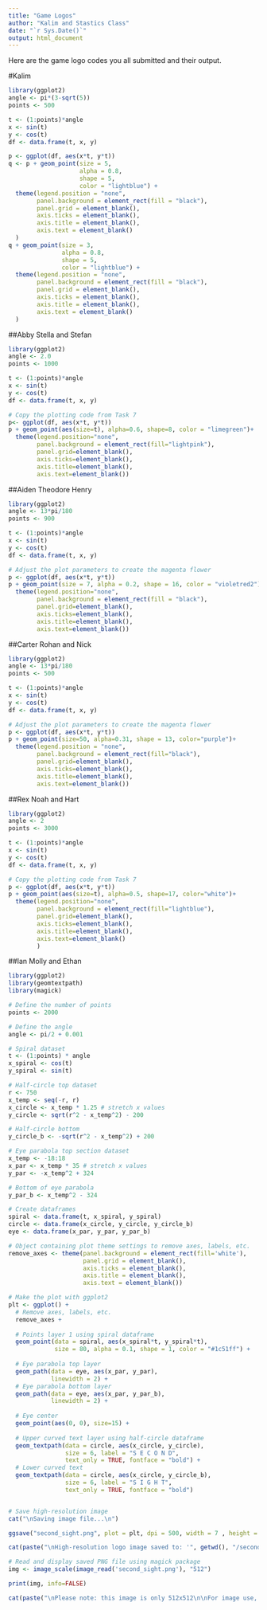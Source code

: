 ```yaml
---
title: "Game Logos"
author: "Kalim and Stastics Class"
date: "`r Sys.Date()`"
output: html_document
---
```


Here are the game logo codes you all submitted and their output.

#Kalim
```r
library(ggplot2)
angle <- pi*(3-sqrt(5))
points <- 500

t <- (1:points)*angle
x <- sin(t)
y <- cos(t)
df <- data.frame(t, x, y)

p <- ggplot(df, aes(x*t, y*t))
q <- p + geom_point(size = 5, 
                    alpha = 0.8, 
                    shape = 5, 
                    color = "lightblue") + 
  theme(legend.position = "none",
        panel.background = element_rect(fill = "black"),
        panel.grid = element_blank(),
        axis.ticks = element_blank(),
        axis.title = element_blank(),
        axis.text = element_blank()
  )
q + geom_point(size = 3, 
               alpha = 0.8, 
               shape = 5, 
               color = "lightblue") + 
  theme(legend.position = "none",
        panel.background = element_rect(fill = "black"),
        panel.grid = element_blank(),
        axis.ticks = element_blank(),
        axis.title = element_blank(),
        axis.text = element_blank()
  )

```

##Abby Stella and Stefan
```r
library(ggplot2)
angle <- 2.0
points <- 1000

t <- (1:points)*angle
x <- sin(t)
y <- cos(t)
df <- data.frame(t, x, y)

# Copy the plotting code from Task 7
p<- ggplot(df, aes(x*t, y*t))
p + geom_point(aes(size=t), alpha=0.6, shape=8, color = "limegreen")+
  theme(legend.position="none",
        panel.background = element_rect(fill="lightpink"),
        panel.grid=element_blank(),
        axis.ticks=element_blank(),
        axis.title=element_blank(),
        axis.text=element_blank())
```

##Aiden Theodore Henry
```r
library(ggplot2)
angle <- 13*pi/180
points <- 900

t <- (1:points)*angle
x <- sin(t)
y <- cos(t)
df <- data.frame(t, x, y)

# Adjust the plot parameters to create the magenta flower
p <- ggplot(df, aes(x*t, y*t))
p + geom_point(size = 7, alpha = 0.2, shape = 16, color = "violetred2")+
  theme(legend.position="none",
        panel.background = element_rect(fill = "black"),
        panel.grid=element_blank(),
        axis.ticks=element_blank(),
        axis.title=element_blank(),
        axis.text=element_blank())
```

##Carter Rohan and Nick
```r
library(ggplot2)
angle <- 13*pi/180
points <- 500

t <- (1:points)*angle
x <- sin(t)
y <- cos(t)
df <- data.frame(t, x, y)

# Adjust the plot parameters to create the magenta flower
p <- ggplot(df, aes(x*t, y*t))
p + geom_point(size=50, alpha=0.31, shape = 13, color="purple")+ 
  theme(legend.position = "none",
        panel.background = element_rect(fill="black"),
        panel.grid=element_blank(),
        axis.ticks=element_blank(),
        axis.title=element_blank(),
        axis.text=element_blank())
```

##Rex Noah and Hart
```r
library(ggplot2)
angle <- 2
points <- 3000

t <- (1:points)*angle
x <- sin(t)
y <- cos(t)
df <- data.frame(t, x, y)

# Copy the plotting code from Task 7
p <- ggplot(df, aes(x*t, y*t))
p + geom_point(aes(size=t), alpha=0.5, shape=17, color="white")+
  theme(legend.position="none",
        panel.background = element_rect(fill="lightblue"),
        panel.grid=element_blank(),
        axis.ticks=element_blank(),
        axis.title=element_blank(),
        axis.text=element_blank()
        )

```

##Ian Molly and Ethan
```r
library(ggplot2)
library(geomtextpath)
library(magick)

# Define the number of points
points <- 2000

# Define the angle
angle <- pi/2 + 0.001

# Spiral dataset
t <- (1:points) * angle
x_spiral <- cos(t)
y_spiral <- sin(t)

# Half-circle top dataset
r <- 750
x_temp <- seq(-r, r)
x_circle <- x_temp * 1.25 # stretch x values
y_circle <- sqrt(r^2 - x_temp^2) - 200

# Half-circle bottom
y_circle_b <- -sqrt(r^2 - x_temp^2) + 200

# Eye parabola top section dataset
x_temp <- -18:18
x_par <- x_temp * 35 # stretch x values
y_par <- -x_temp^2 + 324

# Bottom of eye parabola
y_par_b <- x_temp^2 - 324

# Create dataframes
spiral <- data.frame(t, x_spiral, y_spiral)
circle <- data.frame(x_circle, y_circle, y_circle_b)
eye <- data.frame(x_par, y_par, y_par_b)

# Object containing plot theme settings to remove axes, labels, etc.
remove_axes <- theme(panel.background = element_rect(fill='white'),
                     panel.grid = element_blank(),
                     axis.ticks = element_blank(),
                     axis.title = element_blank(),
                     axis.text = element_blank())

# Make the plot with ggplot2
plt <- ggplot() +
  # Remove axes, labels, etc.
  remove_axes + 
  
  # Points layer 1 using spiral dataframe
  geom_point(data = spiral, aes(x_spiral*t, y_spiral*t), 
             size = 80, alpha = 0.1, shape = 1, color = "#1c51ff") + 
  
  # Eye parabola top layer
  geom_path(data = eye, aes(x_par, y_par),
            linewidth = 2) + 
  # Eye parabola bottom layer
  geom_path(data = eye, aes(x_par, y_par_b),
            linewidth = 2) +
  
  # Eye center
  geom_point(aes(0, 0), size=15) +
  
  # Upper curved text layer using half-circle dataframe
  geom_textpath(data = circle, aes(x_circle, y_circle), 
                size = 6, label = "S E C O N D", 
                text_only = TRUE, fontface = "bold") +
  # Lower curved text
  geom_textpath(data = circle, aes(x_circle, y_circle_b), 
                size = 6, label = "S I G H T", 
                text_only = TRUE, fontface = "bold")


# Save high-resolution image
cat("\nSaving image file...\n")

ggsave("second_sight.png", plot = plt, dpi = 500, width = 7 , height = 7) # Use fancy rendering type

cat(paste("\nHigh-resolution logo image saved to: '", getwd(), "/second_sight.png'", sep = ""))

# Read and display saved PNG file using magick package
img <- image_scale(image_read('second_sight.png'), "512")

print(img, info=FALSE)

cat(paste("\nPlease note: this image is only 512x512\n\nFor image use, please see the full-res version at: '", getwd(), "/second_sight.png'", sep = ""))

```
